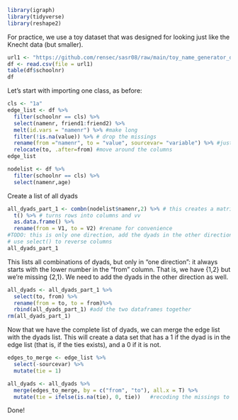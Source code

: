 
```r
library(igraph)
library(tidyverse)
library(reshape2)
```


For practice, we use a toy dataset that was designed for looking just like the Knecht data (but smaller).

```r
url1 <- "https://github.com/rensec/sasr08/raw/main/toy_name_generator_data.csv"
df <- read.csv(file = url1)
table(df$schoolnr)
df

```
Let's start with importing one class, as before:


```r
cls <- "1a"
edge_list <- df %>% 
  filter(schoolnr == cls) %>% 
  select(namenr, friend1:friend2) %>% 
  melt(id.vars = "namenr") %>% #make long
  filter(!is.na(value)) %>% # drop the missings
  rename(from ="namenr", to = "value", sourcevar= "variable") %>% #just nice for interpretation
  relocate(to, .after=from) #move around the columns
edge_list
```

```r
nodelist <- df %>% 
  filter(schoolnr == cls) %>% 
  select(namenr,age)

```


Create a list of all dyads
```r
all_dyads_part_1 <- combn(nodelist$namenr,2) %>% # this creates a matrix of all combinations of the elements in nodelist
  t() %>% # turns rows into columns and vv
  as.data.frame() %>% 
  rename(from = V1, to = V2) #rename for convenience
#TODO: this is only one direction, add the dyads in the other direction!
# use select() to reverse columns
all_dyads_part_1
```
This lists all combinations of dyads, but only in "one direction": it always starts with the lower number in the "from" column. That is, we have {1,2} but we're missing {2,1}. We need to add the dyads in the other direction as well. 

```r
all_dyads <- all_dyads_part_1 %>% 
  select(to, from) %>% 
  rename(from = to, to = from)%>%
  rbind(all_dyads_part_1) #add the two dataframes together
rm(all_dyads_part_1)
```

Now that we have the complete list of dyads, we can merge the edge list with the dyads list. This will create a data set that has a 1 if the dyad is in the edge list (that is, if the ties exists), and a 0 if it is not. 


```r
edges_to_merge <- edge_list %>% 
  select(-sourcevar) %>% 
  mutate(tie = 1)
```
```r
all_dyads <- all_dyads %>% 
  merge(edges_to_merge, by = c("from", "to"), all.x = T) %>%
  mutate(tie = ifelse(is.na(tie), 0, tie))   #recoding the missings to zero
```

Done!
